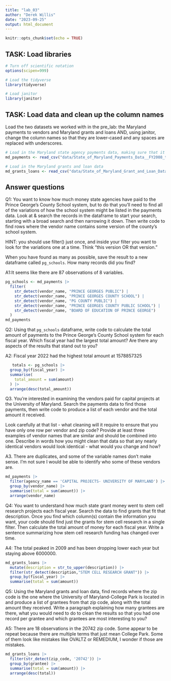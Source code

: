 ```yaml
---
title: "lab_03"
author: "Derek Willis"
date: "2023-09-25"
output: html_document
---
```


```r
knitr::opts_chunk$set(echo = TRUE)
```

## TASK: Load libraries

```r
# Turn off scientific notation
options(scipen=999)

# Load the tidyverse
library(tidyverse)

# Load janitor
library(janitor)

```

## TASK: Load data and clean up the column names

Load the two datasets we worked with in the pre_lab: the Maryland payments to vendors and Maryland grants and loans AND, using janitor, change the column names so that they are lower-cased and any spaces are replaced with underscores.

```r
# Load in the Maryland state agency payments data, making sure that it correctly sets the datatypes using all of the rows
md_payments <- read_csv("data/State_of_Maryland_Payments_Data__FY2008_to_FY2024.csv", guess_max=373564) |> clean_names()

# Load in the Maryland grants and loan data
md_grants_loans <- read_csv("data/State_of_Maryland_Grant_and_Loan_Data__FY2009_to_FY2022.csv") |> clean_names()
```

## Answer questions

Q1: You want to know how much money state agencies have paid to the Prince George's County School system, but to do that you'll need to find all of the variations of how the school system might be listed in the payments data. Look at & search the records in the dataframe to start your search, starting with a broad search and then narrowing it down. Then write code to find rows where the vendor name contains some version of the county's school system. 

HINT: you should use filter() just once, and inside your filter you want to look for the variations one at a time. Think "this version OR that version."

When you have found as many as possible, save the result to a new dataframe called `pg_schools`. How many records did you find? 

A1:It seems like there are 87 observations of 8 variables.


```r
pg_schools <- md_payments |> 
  filter(
    str_detect(vendor_name, "PRINCE GEORGES PUBLIC") | 
    str_detect(vendor_name, "PRINCE GEORGES COUNTY SCHOOL") | 
    str_detect(vendor_name, "PG COUNTY PUBLIC") |
    str_detect(vendor_name, "PRINCE GEORGES COUNTY PUBLIC SCHOOL") |
    str_detect(vendor_name, "BOARD OF EDUCATION OF PRINCE GEORGE")
  )
md_payments

```

Q2: Using that `pg_schools` dataframe, write code to calculate the total amount of payments to the Prince George's County School system for each fiscal year. Which fiscal year had the largest total amount? Are there any aspects of the results that stand out to you?

A2: Fiscal year 2022 had the highest total amount at 1578857325

```r

   totals <- pg_schools |>
  group_by(fiscal_year) |>
  summarise(
    total_amount = sum(amount)
  ) |>
  arrange(desc(total_amount))

```

Q3. You're interested in examining the vendors paid for capital projects at the University of Maryland. Search the payments data to find those payments, then write code to produce a list of each vendor and the total amount it received. 

Look carefully at that list - what cleaning will it require to ensure that you have only one row per vendor and zip code? Provide at least three examples of vendor names that are similar and should be combined into one. Describe in words how you might clean that data so that any nearly identical vendors would look identical - what would you change and how?

A3. There are duplicates, and some of the variable names don't make sense. I'm not sure I would be able to identify who some of these vendors are. 

```r

md_payments |> 
  filter(agency_name == 'CAPITAL PROJECTS- UNIVERSITY OF MARYLAND') |> 
  group_by(vendor_name) |> 
  summarise(total = sum(amount)) |> 
  arrange(vendor_name)
```

Q4: You want to understand how much state grant money went to stem cell research projects each fiscal year. Search the data to find grants that fit that description. Once you find which column(s) contain the information you want, your code should find just the grants for stem cell research in a single filter. Then calculate the total amount of money for each fiscal year. Write a sentence summarizing how stem cell research funding has changed over time.

A4: The total peaked in 2009 and has been dropping lower each year but staying above 6000000.

```r
md_grants_loans |> 
  mutate(description = str_to_upper(description)) |> 
  filter(str_detect(description,"STEM CELL RESEARCH GRANT")) |> 
  group_by(fiscal_year) |> 
  summarise(total = sum(amount))

```



Q5: Using the Maryland grants and loan data, find records where the zip code is the one where the University of Maryland-College Park is located in and produce a list of grantees from that zip code, along with the total amount they received. Write a paragraph explaining how many grantees are there, what you would need to do to clean the results so that you had one record per grantee and which grantees are most interesting to you?

A5: There are 18 observations in the 20742 zip code. Some appear to be repeat because there are multiple terms that just mean College Park. Some of them look like mistakes like OVALTZ or REMEDIUM, I wonder if those are mistakes. 

```r

md_grants_loans |> 
  filter(str_detect(zip_code, '20742')) |> 
  group_by(grantee) |> 
  summarise(total = sum(amount)) |> 
  arrange(desc(total))



```
